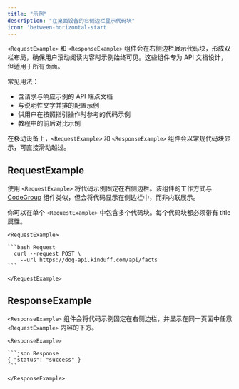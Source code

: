 ```yaml
---
title: "示例"
description: "在桌面设备的右侧边栏显示代码块"
icon: 'between-horizontal-start'
---
```


`<RequestExample>` 和 `<ResponseExample>` 组件会在右侧边栏展示代码块，形成双栏布局，确保用户滚动阅读内容时示例始终可见。这些组件专为 API 文档设计，但适用于所有页面。

常见用法：

- 含请求与响应示例的 API 端点文档
- 与说明性文字并排的配置示例
- 供用户在按照指引操作时参考的代码示例
- 教程中的前后对比示例

在移动设备上，`<RequestExample>` 和 `<ResponseExample>` 组件会以常规代码块显示，可直接滑动越过。

## RequestExample

使用 `<RequestExample>` 将代码示例固定在右侧边栏。该组件的工作方式与 [CodeGroup](/zh/components/code-groups) 组件类似，但会将代码显示在侧边栏中，而非内联展示。

你可以在单个 `<RequestExample>` 中包含多个代码块。每个代码块都必须带有 title 属性。

````mdx RequestExample
<RequestExample>

```bash Request
  curl --request POST \
    --url https://dog-api.kinduff.com/api/facts
```

</RequestExample>
````

## ResponseExample

`<ResponseExample>` 组件会将代码示例固定在右侧边栏，并显示在同一页面中任意 `<RequestExample>` 内容的下方。

````mdx ResponseExample
<ResponseExample>

```json Response
{ "status": "success" }
```

</ResponseExample>
````
